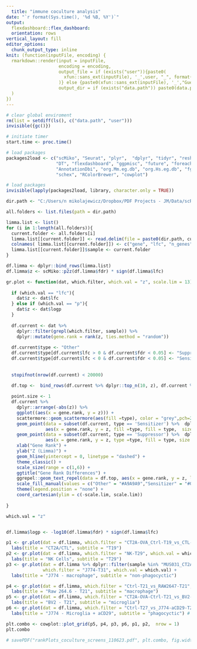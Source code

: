 ---
  title: "immune coculture analysis"
date: "`r format(Sys.time(), '%d %B, %Y')`"
output: 
  flexdashboard::flex_dashboard:
  orientation: rows
vertical_layout: fill
editor_options: 
  chunk_output_type: inline
knit: (function(inputFile, encoding) {
  rmarkdown::render(input = inputFile,
                    encoding = encoding,
                    output_file = if (exists("user")){paste0(
                      xfun::sans_ext(inputFile), '_',user, "_", format(Sys.Date(), "%d%m%y"), '.html'
                    )} else {paste0(xfun::sans_ext(inputFile), '_',"Guest", "_", format(Sys.Date(), "%d%m%y"), '.html')},
                    output_dir = if (exists("data.path")) paste0(data.path, "/HTML_Reports") else NULL
  )
})
---
  
  
  
```{r load libraries, include=FALSE}

# clear global enviroment                          
rm(list = setdiff(ls(), c("data.path", "user")))
invisible({gc()})

# initiate timer
start.time <- proc.time()

# load packages
packages2load <- c("scMiko", "Seurat", "plyr",  "dplyr", "tidyr", "reshape2", 
                   "DT", "flexdashboard", "ggpmisc", "future", "foreach", "doParallel",
                   "AnnotationDbi", "org.Mm.eg.db", "org.Hs.eg.db", "fgsea", "ggplot2", "reactome.db",
                   "schex", "RColorBrewer", "cowplot")

# load packages
invisible(lapply(packages2load, library, character.only = TRUE))

```


```{r import data}

dir.path <- "C:/Users/n mikolajewicz/Dropbox/PDF Projects - JM/Data/scRNA-seq/01_sci-RNA-seq3_Hong_Kevin_Jason/NM_HH/GBM/Reboot/Data/01_CRISPR_screens/DEMO_MUS_screens/"

all.folders <- list.files(path = dir.path)

limma.list <- list()
for (i in 1:length(all.folders)){
  current.folder <- all.folders[i]
  limma.list[[current.folder]] <- read.delim(file = paste0(dir.path, current.folder, "/limma_results.txt"))
  colnames( limma.list[[current.folder]]) <- c("gene", "lfc", "n_genes", "direction", "pval", "fdr")
  limma.list[[current.folder]]$sample <- current.folder
}

df.limma <- dplyr::bind_rows(limma.list)
df.limma$z <- scMiko::p2z(df.limma$fdr) * sign(df.limma$lfc)

```

```{r Gene Rank per Sample, fig.width=2, fig.height=5}

gr.plot <- function(dat, which.filter, which.val = "z", scale.lim = 13){
  
  if (which.val == "lfc"){
    dat$z <- dat$lfc
  } else if (which.val == "p"){
    dat$z <- dat$logp 
  }
  
  df.current <- dat %>%
    dplyr::filter(grepl(which.filter, sample)) %>%
    dplyr::mutate(gene.rank = rank(z, ties.method = "random"))
  
  df.current$type <- "Other"
  df.current$type[df.current$lfc > 0 & df.current$fdr < 0.05] <- "Suppressor"
  df.current$type[df.current$lfc < 0 & df.current$fdr < 0.05] <- "Sensitizer"
  
  
  stopifnot(nrow(df.current) < 20000)
  
  df.top <-  bind_rows(df.current %>% dplyr::top_n(10, z), df.current %>% dplyr::top_n(10, -z))

  point.size <- 1
  df.current %>%
    dplyr::arrange(-abs(z)) %>%
    ggplot((aes(x = gene.rank, y = z))) + 
    scattermore::geom_scattermore(aes(fill =type), color = "grey",pch=21, pointsize = point.size) + 
    geom_point(data = subset(df.current, type == 'Sensitizer') %>%  dplyr::arrange(abs(z)) , 
               aes(x = gene.rank, y = z, fill =type, fill = type,  size = abs(z)), color = "black",pch=21) + 
    geom_point(data = subset(df.current, type == 'Suppressor') %>%  dplyr::arrange(abs(z)) , 
               aes(x = gene.rank, y = z, type =type, fill = type, size = abs(z)), color = "black",pch=21) + 
    xlab("Gene Rank") + 
    ylab("Z (Limma)") + 
    geom_hline(yintercept = 0, linetype = "dashed") + 
    theme_classic() +
    scale_size(range = c(1,6)) +
    ggtitle("Gene Rank Differences") +
    ggrepel::geom_text_repel(data = df.top, aes(x = gene.rank, y = z, label = gene), max.overlaps = Inf) +
    scale_fill_manual(values = c("Other" = "#A9A9A9","Sensitizer" = "#0000FF" ,"Suppressor" =  "#FFFF00")) + 
    theme(legend.position = "none") + 
    coord_cartesian(ylim = c(-scale.lim, scale.lim))
  
}

which.val = "z"


df.limma$logp <- -log10(df.limma$fdr) * sign(df.limma$lfc)

p1 <- gr.plot(dat = df.limma, which.filter = "CT2A-OVA_Ctrl-T19_vs_CTL-T19", which.val = which.val ) +
  labs(title = "CT2A/CTL", subtitle = "T19")
p2 <- gr.plot(dat = df.limma, which.filter = "NK-T29", which.val = which.val) + 
  labs(title = "NK Cells", subtitle = "T29")
p3 <- gr.plot(dat = df.limma %>% dplyr::filter(sample %in% "MUS031_CT2A_Ctrl-T31_vs_J774-T31"), 
              which.filter = "J774-T31", which.val = which.val) + 
  labs(title = "J774 - macrophage", subtitle = "non-phagocyctic")

p4 <- gr.plot(dat = df.limma, which.filter = "Ctrl-T21_vs_RAW2647-T21", which.val = which.val) + 
  labs(title = "Raw 264.6 - T21", subtitle = "macrophage")
p5 <- gr.plot(dat = df.limma, which.filter = "CT2A-OVA-Ctrl-T21_vs_BV2-T21", which.val = which.val) + 
  labs(title = "BV2 - T21", subtitle = "microglia")
p6 <- gr.plot(dat = df.limma, which.filter = "Ctrl-T27_vs_J774-aCD29-T27", which.val = which.val) + 
  labs(title = "J774 - Microglia + aCD29", subtitle = "phagocyctic") # J7741-T9, J7741-T27


```

```{r save gene rank plots, fig.width=2*7, fig.height=5}

plt.combo <- cowplot::plot_grid(p5, p4, p3, p6, p1, p2,  nrow = 1)
plt.combo

# savePDF("rankPlots_coculture_screens_110623.pdf", plt.combo, fig.width=2*7, fig.height=5)
```





```{r}

```







